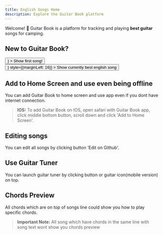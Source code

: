 ```yaml
---
title: English Songs Home
description: Explore the Guitar Book platform
---
```



Welcome! 👋 Guitar Book is a platform for tracking and playing **best guitar** songs for camping.

<DocsetMenu />

## New to Guitar Book?

<div>
  <Button
    size="large"
    color={colors.primary}
    as={<Link to="/9-crimes" />}
  >
    Show first song!
  </Button>
  <Button
    size="large"
    as={<Link to="/take-on-me" />}
    style={{marginLeft: 16}}
  >
    Show currently best english song
  </Button>
</div>

## Add to Home Screen and use even being offline
You can add Guitar Book to home screen and use app even if you dont have internet connection.

> **IOS:** To add Guitar Book on IOS, open safari with Guitar Book app, click middle bottom button, scroll down and click 'Add to Home Screen'.

## Editing songs
You can edit all songs by clicking button 'Edit on Github'.

## Use Guitar Tuner
You can launch guitar tuner by clicking button or guitar icon(mobile version) on top.

## Chords Preview
All chords which are on top of songs line could show you how to play specific chords.

> **Important Note:** All song which have chords in the same line with song text wont show you chords preview



